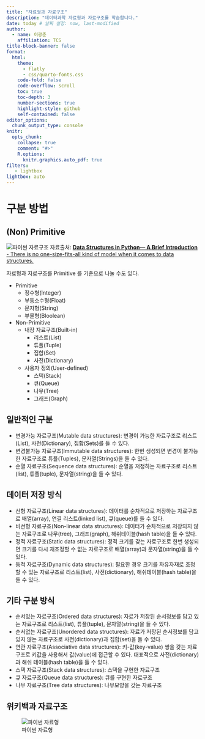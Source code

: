 ```yaml
---
title: "자료형과 자료구조"
description: "데이터과학 자료형과 자료구조를 학습합니다."
date: today # 날짜 설정: now, last-modified
author:
  - name: 이광춘
    affiliation: TCS
title-block-banner: false
format:
  html:
    theme: 
      - flatly
      - css/quarto-fonts.css
    code-fold: false
    code-overflow: scroll
    toc: true
    toc-depth: 3
    number-sections: true
    highlight-style: github    
    self-contained: false
editor_options: 
  chunk_output_type: console
knitr:
  opts_chunk: 
    collapse: true
    comment: "#>" 
    R.options:
      knitr.graphics.auto_pdf: true  
filters:
   - lightbox
lightbox: auto      
---
```



# 구분 방법


## (Non) Primitive

[![파이썬 자료구조](fig/data_structure_blog.png) 자료출처: [**Data Structures in Python— A Brief Introduction** - There is no one-size-fits-all kind of model when it comes to data structures.](https://towardsdatascience.com/data-structures-in-python-a-brief-introduction-b4135d7a9b7d)]{.aside}

자료형과 자료구조를 Primitive 를 기준으로 나눌 수도 있다.

- Primitive
  - 정수형(Integer)
  - 부동소수형(Float)
  - 문자형(String)
  - 부울형(Bloolean)
- Non-Primitive  
  - 내장 자료구조(Built-in)
      - 리스트(List)
      - 튜플(Tuple)
      - 집합(Set)
      - 사전(Dictionary)
  - 사용자 정의(User-defined)
    - 스택(Stack)
    - 큐(Queue)
    - 나무(Tree)
    - 그래프(Graph)


## 일반적인 구분

- 변경가능 자료구조(Mutable data structures): 변경이 가능한 자료구조로 리스트(List), 사전(Dictionary), 집합(Sets)를 들 수 있다.
- 변경불가능 자료구조(Immutable data structures): 한번 생성되면 변경이 불가능한 자료구조로 튜플(Tuples), 문자열(Strings)을 들 수 있다.
- 순열 자료구조(Sequence data structures): 순열을 저정하는 자료구조로 리스트(list), 튜플(tuple), 문자열(string)을 들 수 있다.


## 데이터 저장 방식

- 선형 자료구조(Linear data structures): 데이터를 순차적으로 저장하는 자료구조로 배열(array), 연결 리스트(linked list), 큐(queue)를 들 수 있다.
- 비선형 자료구조(Non-linear data structures): 데이터가 순차적으로 저장되지 않는 자료구조로 나무(tree), 그래프(graph), 해쉬테이블(hash table)을 들 수 있다.
- 정적 자료구조(Static data structures): 정적 크기를 갖는 자료구조로 한번 생성되면 크기를 다시 재조정할 수 없는 자료구조로 배열(array)과 문자열(string)을 들 수 있다.
- 동적 자료구조(Dynamic data structures): 필요한 경우 크기를 자유자재로 조정할 수 있는 자료구조로 리스트(list), 사전(dictionary), 해쉬테이블(hash table)을 들 수 있다.

## 기타 구분 방식

- 순서있는 자료구조(Ordered data structures): 자료가 저장된 순서정보를 담고 있는 자료구조로 리스트(list), 튜플(tuple), 문자열(string)을 들 수 있다.
- 순서없는 자료구조(Unordered data structures): 자료가 저장된 순서정보를 담고 있지 않는 자료구조로 사전(dictionary)과 집합(set)을 들 수 있다.
- 연관 자료구조(Associative data structures): 키-값(key-value) 쌍을 갖는 자료구조로 키값을 사용해서 값(value)에 접근할 수 있다. 대표적으로 사전(dictionary)과 해쉬 테이블(hash table)을 들 수 있다.
- 스택 자료구조(Stack data structures): 스택을 구현한 자료구조
- 큐 자료구조(Queue data structures): 큐를 구현한 자료구조
- 나무 자료구조(Tree data structures): 나무모양을 갖는 자료구조


## 위키백과 자료구조

![파이썬 자료형](fig/python_datatype.png)

